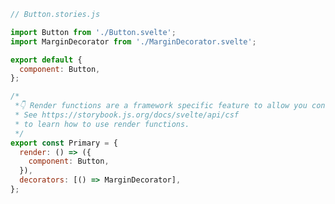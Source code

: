 ```js
// Button.stories.js

import Button from './Button.svelte';
import MarginDecorator from './MarginDecorator.svelte';

export default {
  component: Button,
};

/*
 *👇 Render functions are a framework specific feature to allow you control on how the component renders.
 * See https://storybook.js.org/docs/svelte/api/csf
 * to learn how to use render functions.
 */
export const Primary = {
  render: () => ({
    component: Button,
  }),
  decorators: [() => MarginDecorator],
};
```

